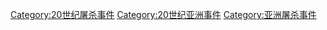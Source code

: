 [[Category:20世纪屠杀事件|Category:20世纪屠杀事件]]
[[Category:20世纪亚洲事件|Category:20世纪亚洲事件]]
[[Category:亚洲屠杀事件|Category:亚洲屠杀事件]]